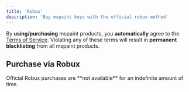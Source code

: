 ```yaml
---
title: 'Robux'
description: 'Buy mspaint keys with the official robux method'
---
```


<Callout type="warn">By **using/purchasing** mspaint products, you **automatically** agree to the [Terms of Service](https://www.mspaint.cc/tos). Violating any of these terms will result in **permanent blacklisting** from all mspaint products.</Callout>

## Purchase via Robux
<Callout type="info">
   Official Robux purchases are **not available** for an indefinite amount of time.
</Callout>